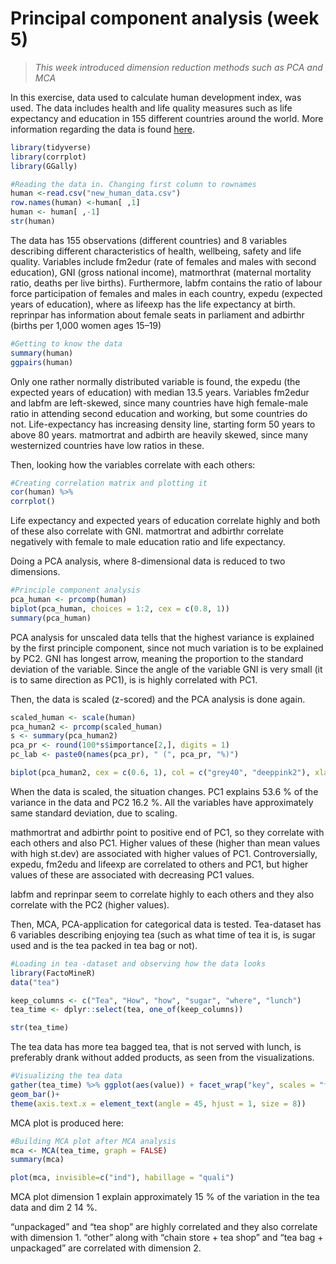 # Principal component analysis (week 5)  

> *This week introduced dimension reduction methods such as PCA and MCA*  


In this exercise, data used to calculate human development index, was used. The data includes health and life quality measures such as life expectancy and education in 155 different countries around the world. More information regarding the data is found [here](http://hdr.undp.org/en/content/human-development-report-2019-readers-guide).

```r
library(tidyverse)
library(corrplot)
library(GGally)
```

```r
#Reading the data in. Changing first column to rownames
human <-read.csv("new_human_data.csv")
row.names(human) <-human[ ,1]
human <- human[ ,-1]
str(human)
```
The data has 155 observations (different countries) and 8 variables describing different characteristics of health, wellbeing, safety and life quality. Variables include fm2edur (rate of females and males with second education), GNI (gross national income),  matmorthrat (maternal mortality ratio, deaths per live births). Furthermore, labfm contains the ratio of labour force participation of females and males in each country, expedu (expected years of education), where as lifeexp has the life expectancy at birth. reprinpar has information about female seats in parliament and adbirthr (births per 1,000 women ages 15–19)

```r
#Getting to know the data
summary(human)
ggpairs(human)

```


  Only one rather normally distributed variable is found, the expedu (the expected years of education) with median 13.5 years. Variables fm2edur and labfm are left-skewed, since many countries have high female-male ratio in attending second education and working, but some countries do not. Life-expectancy has increasing density line, starting form 50 years to above 80 years. matmortrat and adbirth are heavily skewed, since many westernized countries have low ratios in these.

Then, looking how the variables correlate with each others:

```r
#Creating correlation matrix and plotting it
cor(human) %>%
corrplot()
```

Life expectancy and expected years of education correlate highly and both of these also correlate with GNI. matmortrat and adbirthr correlate negatively with female to male education ratio and life expectancy.


Doing a PCA analysis, where 8-dimensional data is reduced to two dimensions.
```r
#Principle component analysis
pca_human <- prcomp(human)
biplot(pca_human, choices = 1:2, cex = c(0.8, 1))
summary(pca_human)

```
PCA analysis for unscaled data tells that the highest variance is explained by the first principle component, since not much variation is to be explained by PC2. GNI has longest arrow, meaning the proportion to the standard deviation of the variable. Since the angle of the variable GNI is very small (it is to same direction as PC1), is is highly correlated with PC1.

Then, the data is scaled (z-scored) and the PCA analysis is done again.

```r
scaled_human <- scale(human)
pca_human2 <- prcomp(scaled_human)
s <- summary(pca_human2)
pca_pr <- round(100*s$importance[2,], digits = 1) 
pc_lab <- paste0(names(pca_pr), " (", pca_pr, "%)")

biplot(pca_human2, cex = c(0.6, 1), col = c("grey40", "deeppink2"), xlab = pc_lab[1], ylab = pc_lab[2])
```
When the data is scaled, the situation changes. PC1 explains 53.6 % of the variance in the data and PC2 16.2 %. All the variables have approximately same standard deviation, due to scaling.

mathmortrat and adbirthr point to positive end of PC1, so they correlate with each others and also PC1. Higher values of these (higher than mean values with high st.dev) are associated with higher values of PC1. Controversially, expedu, fm2edu and lifeexp are correlated to others and PC1, but higher values of these are associated with decreasing PC1 values.


labfm and reprinpar seem to correlate highly to each others and they also correlate with the PC2 (higher values).


Then, MCA, PCA-application for categorical data is tested. Tea-dataset has 6 variables describing enjoying tea (such as what time of tea it is, is sugar used and is the tea packed in tea bag or not).

```r
#Loading in tea -dataset and observing how the data looks
library(FactoMineR)
data("tea")

keep_columns <- c("Tea", "How", "how", "sugar", "where", "lunch")
tea_time <- dplyr::select(tea, one_of(keep_columns))

str(tea_time)

``` 

The tea data has more tea bagged tea, that is not served with lunch, is preferably drank without added products, as seen from the visualizations.
```r
#Visualizing the tea data
gather(tea_time) %>% ggplot(aes(value)) + facet_wrap("key", scales = "free")+
geom_bar()+
theme(axis.text.x = element_text(angle = 45, hjust = 1, size = 8)) 

```

MCA plot is produced here:

```r
#Building MCA plot after MCA analysis
mca <- MCA(tea_time, graph = FALSE)
summary(mca)

plot(mca, invisible=c("ind"), habillage = "quali")
```
MCA plot dimension 1 explain approximately 15 % of the variation in the tea data and dim 2 14 %. 

"unpackaged" and "tea shop" are highly correlated and they also correlate with dimension 1. "other" along with "chain store + tea shop" and "tea bag + unpackaged" are correlated with dimension 2.
